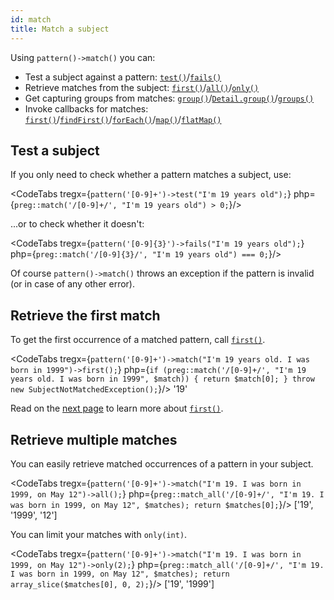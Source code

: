 ```yaml
---
id: match
title: Match a subject
---
```



Using `pattern()->match()` you can:
 - Test a subject against a pattern: [`test()`]/[`fails()`]
 - Retrieve matches from the subject: [`first()`]/[`all()`]/[`only()`]
 - Get capturing groups from matches: [`group()`]/[`Detail.group()`]/[`groups()`]
 - Invoke callbacks for matches: [`first()`]/[`findFirst()`]/[`forEach()`]/[`map()`]/[`flatMap()`]

## Test a subject

If you only need to check whether a pattern matches a subject, use:

<CodeTabs
    tregx={`pattern('[0-9]+')->test("I'm 19 years old");`}
    php={`preg::match('/[0-9]+/', "I'm 19 years old") > 0;`}/>

...or to check whether it doesn't:

<CodeTabs
    tregx={`pattern('[0-9]{3}')->fails("I'm 19 years old");`}
    php={`preg::match('/[0-9]{3}/', "I'm 19 years old") === 0;`}/>

Of course `pattern()->match()` throws an exception if the pattern is invalid (or in case of any other error).

## Retrieve the first match

To get the first occurrence of a matched pattern, call [`first()`].

<CodeTabs
    tregx={`pattern('[0-9]+')->match("I'm 19 years old. I was born in 1999")->first();`}
    php={`if (preg::match('/[0-9]+/', "I'm 19 years old. I was born in 1999", $match)) {
    return $match[0];
}
throw new SubjectNotMatchedException();`}/>
<Result>'19'</Result>

Read on the [next page](match-first.mdx) to learn more about [`first()`].

## Retrieve multiple matches

You can easily retrieve matched occurrences of a pattern in your subject.

<CodeTabs
    tregx={`pattern('[0-9]+')->match("I'm 19. I was born in 1999, on May 12")->all();`}
    php={`preg::match_all('/[0-9]+/', "I'm 19. I was born in 1999, on May 12", $matches);
return $matches[0];`}/>
<Result>['19', '1999', '12']</Result>

You can limit your matches with `only(int)`.

<CodeTabs
    tregx={`pattern('[0-9]+')->match("I'm 19. I was born in 1999, on May 12")->only(2);`}
    php={`preg::match_all('/[0-9]+/', "I'm 19. I was born in 1999, on May 12", $matches);
return array_slice($matches[0], 0, 2);`}/>
<Result>['19', '1999']</Result>

[`test()`]: #test-a-subject
[`fails()`]: #test-a-subject
[`first()`]: #one
[`all()`]: #many
[`only()`]: #many
[`group()`]: match-details.md
[`Detail.group()`]: match-details.md
[`groups()`]: match-details.md
[`first()`]: match-first.mdx#use-first-with-callback
[`findFirst()`]: match-find-first.mdx
[`forEach()`]: match-for-each.mdx
[`map()`]: match-map.mdx
[`flatMap()`]: match-flat-map.mdx
